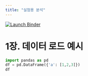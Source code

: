 ```yaml
---
title: "실험용 분석"
---
```


::: {.bindernav}
[![Launch Binder](https://mybinder.org/badge_logo.svg)](https://mybinder.org/v2/gh/leejoohyunn/binder/master?urlpath=lab/tree/binder/analysis.qmd)
:::

# 1장. 데이터 로드 예시

```python
import pandas as pd
df = pd.DataFrame({'a': [1,2,3]})
df
```

